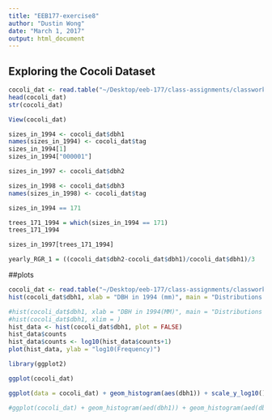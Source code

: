 ```yaml
---
title: "EEB177-exercise8"
author: "Dustin Wong"
date: "March 1, 2017"
output: html_document
---
```


## Exploring the Cocoli Dataset

```r
cocoli_dat <- read.table("~/Desktop/eeb-177/class-assignments/classwork-21-Feb/cocoli.txt", header = TRUE)
head(cocoli_dat)
str(cocoli_dat)

View(cocoli_dat)

sizes_in_1994 <- cocoli_dat$dbh1
names(sizes_in_1994) <- cocoli_dat$tag
sizes_in_1994[1]
sizes_in_1994["000001"]

sizes_in_1997 <- cocoli_dat$dbh2

sizes_in_1998 <- cocoli_dat$dbh3
names(sizes_in_1998) <- cocoli_dat$tag

sizes_in_1994 == 171

trees_171_1994 = which(sizes_in_1994 == 171)
trees_171_1994

sizes_in_1997[trees_171_1994]

yearly_RGR_1 = ((cocoli_dat$dbh2-cocoli_dat$dbh1)/cocoli_dat$dbh1)/3

```

##plots
```r
cocoli_dat <- read.table("~/Desktop/eeb-177/class-assignments/classwork-21-Feb/cocoli.txt")
hist(cocoli_dat$dbh1, xlab = "DBH in 1994 (mm)", main = "Distributions of sizes in 1994")

#hist(cocoli_dat$dbh1, xlab = "DBH in 1994(MM)", main = "Distributions of sizes in 1994", col = "red")
#hist(cocoli_dat$dbh1, xlim = )
hist_data <- hist(cocoli_dat$dbh1, plot = FALSE)
hist_data$counts
hist_data$counts <- log10(hist_data$counts+1)
plot(hist_data, ylab = "log10(Frequency)")
```

```r
library(ggplot2)

ggplot(cocoli_dat)

ggplot(data = cocoli_dat) + geom_histogram(aes(dbh1)) + scale_y_log10()

#ggplot(cocoli_dat) + geom_histogram(aed(dbh1)) + geom_histogram(aed(dbh2)), fill = "red", alpha = .2) + ggtitle("Distribution of sizes in 1994")
```







